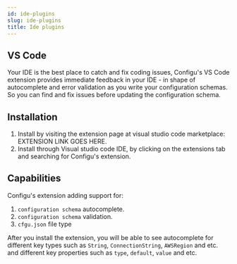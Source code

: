 ```yaml
---
id: ide-plugins
slug: ide-plugins
title: Ide plugins
---
```


## VS Code

Your IDE is the best place to catch and fix coding issues, Configu's VS Code extension provides 
immediate feedback in your IDE - in shape of autocomplete and error validation as you write your 
configuration schemas. So you can find and fix issues before updating the configuration schema.

## Installation

1.  Install by visiting the extension page at visual studio code marketplace: EXTENSION LINK GOES HERE.
2.  Install through Visual studio code IDE, by clicking on the extensions tab and searching for 
Configu's extension.

## Capabilities

Configu's extension adding support for:

1. `configuration schema` autocomplete.
2. `configuration schema` validation.
3. `cfgu.json` file type

After you install the extension, you will be able to see autocomplete for different key types such 
as `String`, `ConnectionString`, `AWSRegion` and etc. and different key properties such as `type`, 
`default`, `value` and etc.
